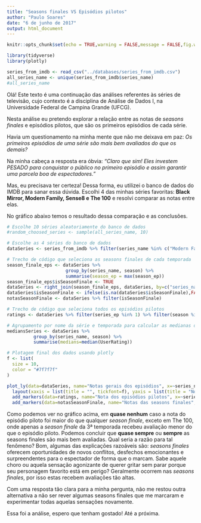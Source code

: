 ```yaml
---
title: "Seasons finales VS Episódios pilotos"
author: "Paulo Soares"
date: "6 de junho de 2017"
output: html_document
---
```


```r
knitr::opts_chunk$set(echo = TRUE,warning = FALSE,message = FALSE,fig.width = 10, fig.align = "center", set.seed(2))

library(tidyverse)
library(plotly)
```

```r
series_from_imdb <- read_csv("../databases/series_from_imdb.csv")
all_series_name <- unique(series_from_imdb$series_name)
#all_series_name
```

Olá! Este texto é uma continuação das análises referentes às séries de televisão, cujo contexto é a disciplina de Análise de Dados I, na Universidade Federal de Campina Grande (UFCG).

Nesta análise eu pretendo explorar a relação entre as notas de *seasons finales* e episódios pilotos, que são os primeiros episódios de cada série.

Havia um questionamento na minha mente que não me deixava em paz: *Os primeiros episódios de uma série são mais bem avaliados do que os demais?*

Na minha cabeça a resposta era óbvia: *"Claro que sim! Eles investem PESADO para conquistar o público no primeiro episódio e assim garantir uma parcela boa de espectadores."*

Mas, eu precisava ter certeza! Dessa forma, eu utilizei o banco de dados do IMDB para sanar essa dúvida. Escolhi 4 das minhas séries favoritas: **Black Mirror, Modern Family, Sense8 e The 100** e resolvi comparar as notas entre elas.

No gráfico abaixo temos o resultado dessa comparação e as conclusões.

```r
# Escolhe 10 séries aleatoriamente do banco de dados
#random_choosed_series <- sample(all_series_name, 10)

# Escolhe as 4 séries do banco de dados
dataSeries <- series_from_imdb %>% filter(series_name %in% c("Modern Family","The 100","Black Mirror","Sense8"))

# Trecho de código que seleciona as seasons finales de cada temporada
season_finale_eps <- dataSeries %>% 
                      group_by(series_name, season) %>% 
                      summarise(season_ep = max(season_ep))
season_finale_eps$isSeasonFinale <- TRUE
dataSeries <- right_join(season_finale_eps, dataSeries, by=c("series_name","season","season_ep"))
dataSeries$isSeasonFinale <- ifelse(is.na(dataSeries$isSeasonFinale),FALSE,TRUE)
notasSeasonFinale <- dataSeries %>% filter(isSeasonFinale)

# Trecho de código que seleciona todos os episódios pilotos
ratings <- dataSeries %>% filter(series_ep %in% 1) %>% filter(season %in% 1)

# Agrupamento por nome da série e temporada para calcular as medianas de cada série por temporada
mediansSeries <- dataSeries %>% 
          group_by(series_name, season) %>%
          summarise(medians=median(UserRating))

# Plotagem final dos dados usando plotly
f <- list(
  size = 10,
  color = "#7f7f7f"
)

plot_ly(data=dataSeries, name="Notas gerais dos episódios", x=~series_name, y=~UserRating, type = "box", jitter=1) %>%
  layout(xaxis = list(title = "", tickfont=f), yaxis = list(title = "Nota dos episódios")) %>%
  add_markers(data=ratings, name="Nota dos episódios pilotos", x=~series_name, y=~UserRating) %>%
  add_markers(data=notasSeasonFinale, name="Notas das seasons finales", x=~series_name, y=~UserRating, text=~paste('Temporada: ', season))
```

Como podemos ver no gráfico acima, em **quase nenhum** caso a nota do episódio piloto foi maior do que qualquer *season finale*, exceto em The 100, onde apenas a *season finale* da 3ª temporada recebeu avaliação menor do que o episódio piloto. Podemos concluir que **quase sempre** ou **sempre** as seasons finales são mais bem avaliadas. Qual seria a razão para tal fenômeno? Bom, algumas das explicações razoáveis são: *seasons finales* oferecem oportunidades de novos conflitos, desfechos emocionantes e surpreendentes para o espectador de forma que o marcam. Sabe aquele choro ou aquela sensação agonizante de querer gritar sem parar porque seu personagem favorito está em perigo? Geralmente ocorrem nas *seasons finales*, por isso estas recebem avaliações tão altas.

Com uma resposta tão clara para a minha pergunta, não me restou outra alternativa a não ser rever algumas seasons finales que me marcaram e experimentar todas aquelas sensações novamente.

Essa foi a análise, espero que tenham gostado! 
Até a próxima.